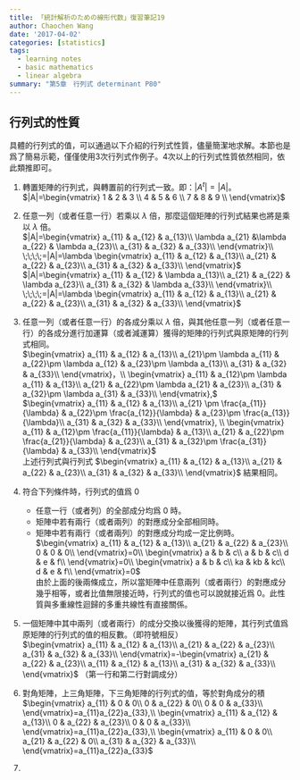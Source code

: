 ```yaml
---
title: 「統計解析のための線形代数」復習筆記19
author: Chaochen Wang
date: '2017-04-02'
categories: [statistics]
tags:
  - learning notes
  - basic mathematics
  - linear algebra
summary: "第5章　行列式 determinant P80"
---
```


## 行列式的性質
具體的行列式的值，可以通過以下介紹的行列式性質，儘量簡潔地求解。本節也是爲了簡易示範，僅僅使用3次行列式作例子。4次以上的行列式性質依然相同，依此類推即可。

1. 轉置矩陣的行列式，與轉置前的行列式一致。即：$|A^t|=|A|$。 <br>
   $|A|=\begin{vmatrix}
  1 & 2 & 3 \\
  4 & 5 & 6 \\
  7 & 8 & 9 \\
   \end{vmatrix}$
2. 任意一列（或者任意一行）若乘以 $\lambda$ 倍，那麼這個矩陣的行列式結果也將是乘以 $\lambda$ 倍。<br>
$|A|=\begin{vmatrix}
a_{11} & a_{12} & a_{13}\\
\lambda a_{21} &\lambda  a_{22} & \lambda a_{23}\\
a_{31} & a_{32} & a_{33}\\
\end{vmatrix}\\
\;\;\;\;=|A|=\lambda \begin{vmatrix}
a_{11} & a_{12} & a_{13}\\
a_{21} & a_{22} & a_{23}\\
a_{31} & a_{32} & a_{33}\\
\end{vmatrix}$<br>
$|A|=\begin{vmatrix}
a_{11} & a_{12} & \lambda a_{13}\\
a_{21} & a_{22} & \lambda a_{23}\\
a_{31} & a_{32} & \lambda a_{33}\\
\end{vmatrix}\\
\;\;\;\;=|A|=\lambda \begin{vmatrix}
a_{11} & a_{12} & a_{13}\\
a_{21} & a_{22} & a_{23}\\
a_{31} & a_{32} & a_{33}\\
\end{vmatrix}$
3. 任意一列（或者任意一行）的各成分乘以 $\lambda$ 倍，與其他任意一列（或者任意一行）的各成分進行加運算（或者減運算）獲得的矩陣的行列式與原矩陣的行列式相同。<br>
$\begin{vmatrix}
a_{11} & a_{12} & a_{13}\\
a_{21}\pm \lambda a_{11} & a_{22}\pm \lambda a_{12} & a_{23}\pm \lambda a_{13}\\
a_{31} & a_{32} & a_{33}\\
\end{vmatrix}，\\ \begin{vmatrix}
a_{11} & a_{12}\pm \lambda a_{11} & a_{13}\\
a_{21} & a_{22}\pm \lambda a_{21} & a_{23}\\
a_{31} & a_{32}\pm \lambda a_{31} & a_{33}\\
\end{vmatrix},$ <br>
$\begin{vmatrix}
a_{11} & a_{12} & a_{13}\\
a_{21} \pm \frac{a_{11}}{\lambda} & a_{22}\pm \frac{a_{12}}{\lambda} & a_{23}\pm \frac{a_{13}}{\lambda}\\
a_{31} & a_{32} & a_{33}\\
\end{vmatrix}, \\
\begin{vmatrix}
a_{11} & a_{12}\pm \frac{a_{11}}{\lambda}  & a_{13}\\
a_{21} & a_{22}\pm \frac{a_{21}}{\lambda}  & a_{23}\\
a_{31} & a_{32}\pm \frac{a_{31}}{\lambda}  & a_{33}\\
\end{vmatrix}$<br>
上述行列式與行列式 $\begin{vmatrix}
a_{11} & a_{12} & a_{13}\\
a_{21} & a_{22} & a_{23}\\
a_{31} & a_{32} & a_{33}\\
\end{vmatrix}$ 結果相同。

4. 符合下列條件時，行列式的值爲 $0$
    * 任意一行（或者列）的全部成分均爲 $0$ 時。
    * 矩陣中若有兩行（或者兩列）的對應成分全部相同時。
    * 矩陣中若有兩行（或者兩列）的對應成分均成一定比例時。<br>
   $\begin{vmatrix}
   a_{11} & a_{12} & a_{13}\\
   a_{21} & a_{22} & a_{23}\\
   0 & 0 & 0\\
   \end{vmatrix}=0\\
   \begin{vmatrix}
   a & b & c\\
   a & b & c\\
   d & e & f\\
   \end{vmatrix}=0\\
   \begin{vmatrix}
   a & b & c\\
   ka & kb & kc\\
   d & e & f\\
   \end{vmatrix}=0$<br>
   由於上面的後兩條成立，所以當矩陣中任意兩列（或者兩行）的對應成分幾乎相等，或者比值無限接近時，行列式的值也可以說就接近爲 $0$。此性質與多重線性迴歸的多重共線性有直接關係。

5. 一個矩陣中其中兩列（或者兩行）的成分交換以後獲得的矩陣，其行列式值爲原矩陣的行列式的值的相反數。（即符號相反）<br>
$\begin{vmatrix}
a_{11} & a_{12} & a_{13}\\
a_{21} & a_{22} & a_{23}\\
a_{31} & a_{32} & a_{33}\\
\end{vmatrix}=-\begin{vmatrix}
a_{21} & a_{22} & a_{23}\\
a_{11} & a_{12} & a_{13}\\
a_{31} & a_{32} & a_{33}\\
\end{vmatrix}$ （第一行和第二行對調成分）
6. 對角矩陣，上三角矩陣，下三角矩陣的行列式的值，等於對角成分的積<br>
$\begin{vmatrix}
a_{11} & 0 & 0\\
0 & a_{22} & 0\\
0 & 0 & a_{33}\\
\end{vmatrix}=a_{11}a_{22}a_{33},\\
\begin{vmatrix}
a_{11} & a_{12} & a_{13}\\
0 & a_{22} & a_{23}\\
0 & 0 & a_{33}\\
\end{vmatrix}=a_{11}a_{22}a_{33},\\
\begin{vmatrix}
a_{11} & 0 & 0\\
a_{21} & a_{22} & 0\\
a_{31} & a_{32} & a_{33}\\
\end{vmatrix}=a_{11}a_{22}a_{33}$
7. 
